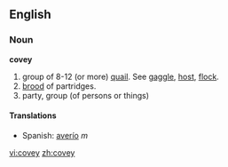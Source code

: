 ==English==
===Noun===
'''covey'''

#group of 8-12 (or more) [[quail]].  See [[gaggle]], [[host]], [[flock]].
#[[brood]] of partridges.
#party, group (of persons or things)

====Translations====
*Spanish: [[averío]] ''m''

[[vi:covey]]
[[zh:covey]]